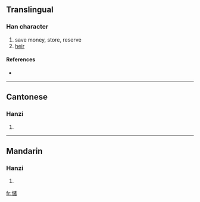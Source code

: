 {{see|儲}}
==Translingual==

===Han character===
{{Han char|rn=9|rad=人|as=10|sn=12|four=|canj=人戈女日 (OIVA)}}

# save money, store, reserve
# [[heir]]

====References====
* {{Han ref|kx=0114.051|hdz=10206.070|uh=50A8|ud=20648}}

----

==Cantonese==

===Hanzi===
{{yue-hanzi|jyut=|y=chyu5}}

# {{defn|Cantonese}}

----

==Mandarin==

===Hanzi===
{{cmn-hanzi|tra=儲|pin=[[chǔ]] ([[chu3]])|wg=ch'u<sup>3</sup>}}

# {{defn|Mandarin}}

[[fr:储]]